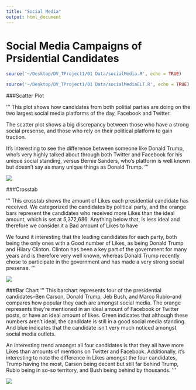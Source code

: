 ```yaml
---
title: "Social Media"
output: html_document
---
```

Social Media Campaigns of Prsidential Candidates
=============

```r
source('~/Desktop/DV_TProject1/01 Data/socialMedia.R', echo = TRUE)
```

```r
source('~/Desktop/DV_TProject1/01 Data/socialMediaELT.R', echo = TRUE)
```

###Scatter Plot

'''
This plot shows how candidates from both politial parties are doing on the two largest social media platforms of the day, Facebook and Twitter. 

The scatter plot shows a big discrepancy between those who have a strong social presense, and those who rely on their political platform to gain traction.

It's interesting to see the difference between someone like Donald Trump, who's very highly talked about through both Twitter and Facebook for his unique social standing, versus Bernie Sanders, who's platform is well known but doesn't say as many unique things as Donald Trump.
'''

![](./Scatter Plot.jpg)


###Crosstab

'''
This crosstab shows the amount of Likes each presidential candidate has received. We categorized the candidates by political party, and the orange bars represent the candidates who received more Likes than the ideal amount, which is set at 5,372,686. Anything below that, is less ideal and therefore we consider it a Bad amount of Likes to have

We found it interesting that the leading candidates for each party, both being the only ones with a Good number of Likes, as being Donald Trump and Hilary Clinton. Clinton has been a key part of the government for many years and is therefore very well known, whereas Donald Trump recently chose to participate in the government and has made a very strong social presense.
'''

![](./Cross Tab.jpg)

###Bar Chart
'''
This barchart represents four of the presidential candidates--Ben Carson, Donald Trump, Jeb Bush, and Marco Rubio--and compares how popular they each are amongst social media. The orange represents they're mentioned in an ideal amount of Facebook or Twitter posts, or have an ideal amount of likes. Green indicates that although these numbers aren't ideal, the candidate is still in a good social media standing. And blue indicates that the candidate isn't very much noticed amongst social media outlets.

An interesting trend amongst all four candidates is that they all have more Likes than amounts of mentions on Twitter and Facebook. Additionally, it's interesting to note the difference in Likes amongst the four candidates, Trump having the most, Carson being decent but still far behind Trump, Rubio being in so-so territory, and Bush being behind by thousands.
'''

![](./Bar Chart.jpg)


